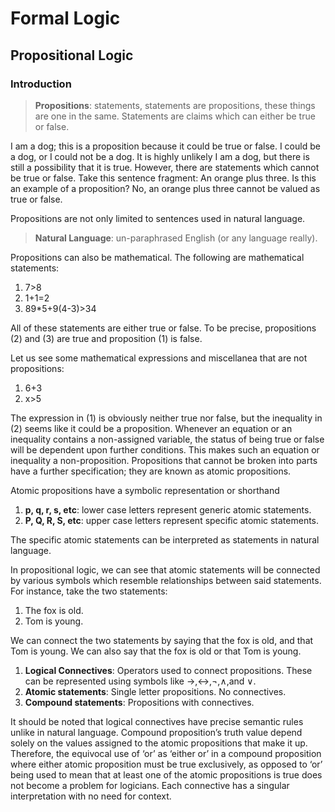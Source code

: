 # Formal Logic
## Propositional Logic
### Introduction

> **__Propositions__**: statements, statements are propositions, these things are one in the same. Statements are claims which can either be true or false. 

I am a dog; this is a proposition because it could be true or false. I could be a dog, or I could not be a dog. It is highly unlikely I am a dog, but there is still a possibility that it is true. However, there are statements which cannot be true or false. Take this sentence fragment: An orange plus three. Is this an example of a proposition? No, an orange plus three cannot be valued as true or false. 

Propositions are not only limited to sentences used in natural language. 

> **__Natural Language__**: un-paraphrased English (or any language really). 

Propositions can also be mathematical. The following are mathematical statements:

<ol>
	<li>7>8</li>
	<li>1+1=2</li>
	<li>89*5+9(4-3)>34</li>
</ol>

All of these statements are either true or false. To be precise, propositions (2) and (3) are true and proposition (1) is false. 

Let us see some mathematical expressions and miscellanea that are not propositions:

<ol>
	<li>6+3</li>
	<li>x>5</li>
</ol>
	
The expression in (1) is obviously neither true nor false, but the inequality in (2) seems like it could be a proposition. Whenever an equation or an inequality contains a non-assigned variable, the status of being true or false will be dependent upon further conditions. This makes such an equation or inequality a non-proposition.
Propositions that cannot be broken into parts have a further specification; they are known as atomic propositions. 

Atomic propositions have a symbolic representation or shorthand

<ol>
	<li>**__p, q, r, s, etc__**: lower case letters represent generic atomic statements.</li>
	<li>**__P, Q, R, S, etc__**: upper case letters represent specific atomic statements.</li>
</ol>
	
The specific atomic statements can be interpreted as statements in natural language.

In propositional logic, we can see that atomic statements will be connected by various symbols which resemble relationships between said statements. For instance, take the two statements:

<ol>
	<li>The fox is old.</li>
	<li>Tom is young.</li>
</ol>

We can connect the two statements by saying that the fox is old, and that Tom is young. We can also say that the fox is old or that Tom is young.

<ol>
	<li>**__Logical Connectives__**: Operators used to connect propositions. These can be represented using symbols like →,↔,¬,∧,and ∨.</li>
  <li>**__Atomic statements__**: Single letter propositions. No connectives.</li>
  <li>**__Compound statements__**: Propositions with connectives.</li>
</ol>

It should be noted that logical connectives have precise semantic rules unlike in natural language. Compound proposition’s truth value depend solely on the values assigned to the atomic propositions that make it up. Therefore, the equivocal use of ‘or’ as ‘either or’ in a compound proposition where either atomic proposition must be true exclusively, as opposed to ‘or’ being used to mean that at least one of the atomic propositions is true does not become a problem for logicians. Each connective has a singular interpretation with no need for context.
